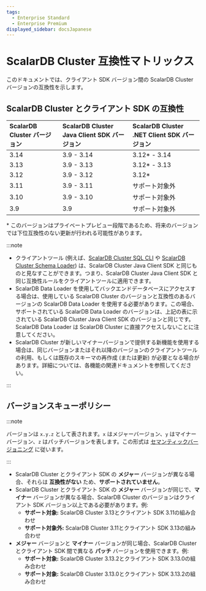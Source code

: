 ```yaml
---
tags:
  - Enterprise Standard
  - Enterprise Premium
displayed_sidebar: docsJapanese
---
```


# ScalarDB Cluster 互換性マトリックス


<TranslationBanner />

このドキュメントでは、クライアント SDK バージョン間の ScalarDB Cluster バージョンの互換性を示します。

## ScalarDB Cluster とクライアント SDK の互換性

| ScalarDB Cluster バージョン | ScalarDB Cluster Java Client SDK バージョン | ScalarDB Cluster .NET Client SDK バージョン |
|:-----------------------|:---------------------------------------|:---------------------------------------|
| 3.14                   | 3.9 - 3.14                             | 3.12* - 3.14                           |
| 3.13                   | 3.9 - 3.13                             | 3.12* - 3.13                           |
| 3.12                   | 3.9 - 3.12                             | 3.12*                                      |
| 3.11                   | 3.9 - 3.11                             | サポート対象外                         |
| 3.10                   | 3.9 - 3.10                             | サポート対象外                         |
| 3.9                    | 3.9                                    | サポート対象外                         |

\* このバージョンはプライベートプレビュー段階であるため、将来のバージョンでは下位互換性のない更新が行われる可能性があります。

:::note

- クライアントツール (例えば、[ScalarDB Cluster SQL CLI](developer-guide-for-scalardb-cluster-with-java-api.mdx#sql-cli) や [ScalarDB Cluster Schema Loader](developer-guide-for-scalardb-cluster-with-java-api.mdx#クラスター用-schema-loader)) は、ScalarDB Cluster Java Client SDK と同じものと見なすことができます。つまり、ScalarDB Cluster Java Client SDK と同じ互換性ルールをクライアントツールに適用できます。
- ScalarDB Data Loader を使用してバックエンドデータベースにアクセスする場合は、使用している ScalarDB Cluster のバージョンと互換性のあるバージョンの ScalarDB Data Loader を使用する必要があります。この場合、サポートされている ScalarDB Data Loader のバージョンは、上記の表に示されている ScalarDB Cluster Java Client SDK のバージョンと同じです。ScalarDB Data Loader は ScalarDB Cluster に直接アクセスしないことに注意してください。
- ScalarDB Cluster が新しいマイナーバージョンで提供する新機能を使用する場合は、同じバージョンまたはそれ以降のバージョンのクライアントツールの利用、もしくは既存のスキーマの再作成 (または更新) が必要となる場合があります。詳細については、各機能の関連ドキュメントを参照してください。

:::

## バージョンスキューポリシー

:::note

バージョンは `x.y.z` として表されます。`x` はメジャーバージョン、`y` はマイナーバージョン、`z` はパッチバージョンを表します。この形式は [セマンティックバージョニング](https://semver.org/) に従います。

:::

- ScalarDB Cluster とクライアント SDK の **メジャー** バージョンが異なる場合、それらは **互換性がない** ため、**サポートされていません**。
- ScalarDB Cluster とクライアント SDK の **メジャー** バージョンが同じで、**マイナー** バージョンが異なる場合、ScalarDB Cluster のバージョンはクライアント SDK バージョン以上である必要があります。例:
  - **サポート対象:** ScalarDB Cluster 3.13とクライアント SDK 3.11の組み合わせ
  - **サポート対象外:** ScalarDB Cluster 3.11とクライアント SDK 3.13の組み合わせ
- **メジャー** バージョンと **マイナー** バージョンが同じ場合、ScalarDB Cluster とクライアント SDK 間で異なる **パッチ** バージョンを使用できます。例:
  - **サポート対象:** ScalarDB Cluster 3.13.2とクライアント SDK 3.13.0の組み合わせ
  - **サポート対象:** ScalarDB Cluster 3.13.0とクライアント SDK 3.13.2の組み合わせ

